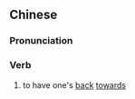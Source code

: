 {{also|背对}}
==Chinese==
{{zh-forms|s=背对}}

===Pronunciation===
{{zh-pron
|m=bèiduì
|c=bui3 deoi3
|cat=v
}}

===Verb===
{{zh-verb}}

# to have one's [[back]] [[towards]]
#: {{zh-x|她 背對 著[着]{zhe} 我。|She had '''her back towards''' me.}}